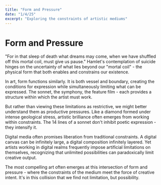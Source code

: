 ```yaml
---
title: "Form and Pressure"
date: "1/4/25"
excerpt: "Exploring the constraints of artistic mediums"
---
```


# Form and Pressure

"For in that sleep of death what dreams may come, when we have shuffled off this mortal coil, must give us pause." Hamlet's contemplation of suicide hinges on the uncertainty of what lies beyond our "mortal coil" - the physical form that both enables and constrains our existence.

In art, form functions similarly. It is both vessel and boundary, creating the conditions for expression while simultaneously limiting what can be expressed. The sonnet, the symphony, the feature film - each provides a structure within which the artist must work.

But rather than viewing these limitations as restrictive, we might better understand them as productive pressures. Like a diamond formed under intense geological stress, artistic brilliance often emerges from working within constraints. The 14 lines of a sonnet don't inhibit poetic expression - they intensify it.

Digital media often promises liberation from traditional constraints. A digital canvas can be infinitely large, a digital composition infinitely layered. Yet artists working in digital realms frequently impose artificial limitations on themselves, recognizing that unlimited possibilities can paradoxically limit creative output.

The most compelling art often emerges at this intersection of form and pressure - where the constraints of the medium meet the force of creative intent. It's in this collision that we find not limitation, but possibility.